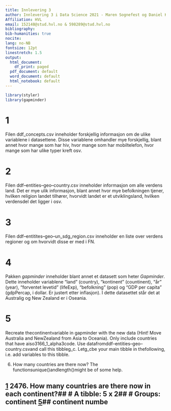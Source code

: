 ```yaml
---
title: Innlevering 3
author: Innlevering 3 i Data Science 2021 - Maren Sognefest og Daniel Karstad
Affiliation: HVL
email: 152148@stud.hvl.no & 598289@stud.hvl.no
bibliography: 
bib-humanities: true
nocite: 
lang: no-NB
fontsize: 12pt
linestretch: 1.5
output:
  html_document:
    df_print: paged
  pdf_document: default
  word_document: default
  html_notebook: default
---
```

```r
library(styler) 
library(gapminder)
```

# 1
Filen ddf_concepts.csv inneholder forskjellig informasjon om de ulike variablene i datasettene. Disse variablene omhandler mye forskjellig, blant annet hvor mange som har hiv, hvor mange som har mobiltelefon, hvor mange som har ulike typer kreft osv. 


# 2
Filen ddf--entities--geo--country.csv inneholder informasjon om alle verdens land. Det er mye ulik informasjon, blant annet hvor mye befolkningen tjener, hvilken religion landet tilhører, hvorvidt landet er et utviklingsland, hvilken verdensdel det ligger i osv.


# 3 
Filen ddf--entitites--geo--un_sdg_region.csv inneholder en liste over verdens regioner og om hvorvidt disse er med i FN. 


# 4
Pakken *gapminder* inneholder blant annet et datasett som heter *Gapminder*. Dette inneholder variablene "land" (country), "kontinent" (countinent), "år" (year), "forventet levetid" (lifeExp), "befolkning" (pop) og "GDP per capita" (gdpPercap, i dollar. Er justert etter inflasjon). I dette datasettet står det at Australig og New Zealand er i Oseania.


# 5

Recreate thecontinentvariable in gapminder with the new data (Hint! Move Australia and NewZealand from Asia to Oceania). Only include countries that have aiso3166_1_alpha3code. Use datafromddf--entities--geo--country.csvand call this tibbleg_c. Letg_cbe your main tibble in thefollowing, i.e. add variables to this tibble.

6. How many countries are there now? The functionsunique()andlength()might be of some help.

## [1] 2476. How many countries are there now in each continent?## # A tibble: 5 x 2## # Groups:   continent [5]##   continent numbe
